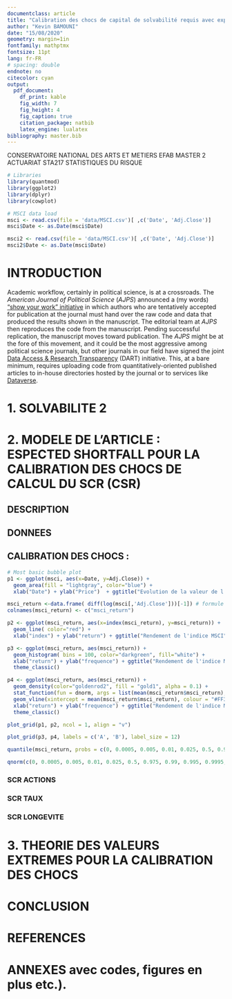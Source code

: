 ```yaml
---
documentclass: article
title: "Calibration des chocs de capital de solvabilité requis avec expected shortfall."
author: "Kevin BAMOUNI"
date: "15/08/2020"
geometry: margin=1in
fontfamily: mathptmx
fontsize: 11pt
lang: fr-FR
# spacing: double
endnote: no
citecolor: cyan
output:
  pdf_document:
    df_print: kable
    fig_width: 7
    fig_height: 4
    fig_caption: true
    citation_package: natbib
    latex_engine: lualatex
bibliography: master.bib
---
```



CONSERVATOIRE NATIONAL DES ARTS ET METIERS
EFAB
MASTER 2 ACTUARIAT
STA217 STATISTIQUES DU RISQUE


```r
# Libraries
library(quantmod)
library(ggplot2)
library(dplyr)
library(cowplot)
```


```r
# MSCI data load
msci <- read.csv(file = 'data/MSCI.csv')[ ,c('Date', 'Adj.Close')]
msci$Date <- as.Date(msci$Date)

msci2 <- read.csv(file = 'data/MSCI.csv')[ ,c('Date', 'Adj.Close')]
msci2$Date <- as.Date(msci$Date)
```


# INTRODUCTION

Academic workflow, certainly in political science, is at a crossroads. The *American Journal of Political Science* (*AJPS*) announced a (my words) ["show your work" initiative](http://ajps.org/2015/03/26/the-ajps-replication-policy-innovations-and-revisions/) in which authors who are tentatively accepted for publication at the journal must hand over the raw code and data that produced the results shown in the manuscript. The editorial team at *AJPS* then reproduces the code from the manuscript. Pending successful replication, the manuscript moves toward publication. The *AJPS* might be at the fore of this movement, and it could be the most aggressive among political science journals, but other journals in our field have signed the joint [Data Access & Research Transparency](http://www.dartstatement.org/) (DART) initiative. This, at a bare minimum, requires uploading code from quantitatively-oriented published articles to in-house directories hosted by the journal or to services like [Dataverse](http://dataverse.org/). 

# 1. SOLVABILITE 2


# 2. MODELE DE L'ARTICLE : ESPECTED SHORTFALL POUR LA CALIBRATION DES CHOCS DE CALCUL DU SCR (CSR)


## DESCRIPTION


## DONNEES


## CALIBRATION DES CHOCS :


```r
# Most basic bubble plot
p1 <- ggplot(msci, aes(x=Date, y=Adj.Close)) +
  geom_area(fill = "lightgray", color="blue") + 
  xlab("Date") + ylab("Price")  + ggtitle("Evolution de la valeur de l'indice MSCI") + theme_classic()

msci_return <-data.frame( diff(log(msci[,'Adj.Close']))[-1]) # formule de calcul : log[Pt] - log[P(t-1)]
colnames(msci_return) <- c("msci_return")

p2 <- ggplot(msci_return, aes(x=index(msci_return), y=msci_return)) +
  geom_line( color="red") + 
  xlab("index") + ylab("return") + ggtitle("Rendement de l'indice MSCI") + theme_classic()

p3 <- ggplot(msci_return, aes(msci_return)) +
  geom_histogram( bins = 100, color="darkgreen", fill="white") +
  xlab("return") + ylab("frequence") + ggtitle("Rendement de l'indice MSCI") +
  theme_classic()

p4 <- ggplot(msci_return, aes(msci_return)) +
  geom_density(color="goldenrod2", fill = "gold1", alpha = 0.1) +
  stat_function(fun = dnorm, args = list(mean(msci_return$msci_return), sd(msci_return$msci_return)), color = "red") +
  geom_vline(xintercept = mean(msci_return$msci_return), colour = "#FF3721", linetype = "dashed") +
  xlab("return") + ylab("frequence") + ggtitle("Rendement de l'indice MSCI") +
  theme_classic()

plot_grid(p1, p2, ncol = 1, align = "v")

plot_grid(p3, p4, labels = c('A', 'B'), label_size = 12)

```



```r
quantile(msci_return, probs = c(0, 0.0005, 0.005, 0.01, 0.025, 0.5, 0.975, 0.99, 0.995, 0.9995, 1), na.rm = TRUE, names = TRUE, type = 1)
```
```r
qnorm(c(0, 0.0005, 0.005, 0.01, 0.025, 0.5, 0.975, 0.99, 0.995, 0.9995, 1),mean=mean(msci_return$msci_return),sd=sd(msci_return$msci_return))
```



### SCR ACTIONS


### SCR TAUX


### SCR LONGEVITE


# 3. THEORIE DES VALEURS EXTREMES POUR LA CALIBRATION DES CHOCS


# CONCLUSION


# REFERENCES 


# ANNEXES  avec codes, figures en plus etc.).


